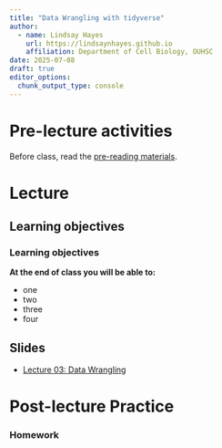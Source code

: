 ```yaml
---
title: "Data Wrangling with tidyverse"
author: 
  - name: Lindsay Hayes
    url: https://lindsaynhayes.github.io
    affiliation: Department of Cell Biology, OUHSC
date: 2025-07-08
draft: true
editor_options: 
  chunk_output_type: console
---
```


# Pre-lecture activities

Before class, read the [pre-reading materials](https://lindsaynhayes.github.io/introR2025/readings/index_R03.html).

# Lecture

## Learning objectives

::: callout-note
### Learning objectives

**At the end of class you will be able to:**

-   one
-   two
-   three
-   four
:::

## Slides

-   [Lecture 03: Data Wrangling](https://docs.google.com/presentation/d/1CvrEcEF3C8ONxAdxeeFEl-AS_QRERKnlYdNjv6HGkm4/edit?slide=id.g34006f07791_0_0#slide=id.g34006f07791_0_0)

# Post-lecture Practice


::: callout-important
### Homework


:::
